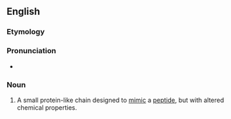 ==English==

===Etymology===
{{af|en|peptide|-o-|mimetic}}

===Pronunciation===
* {{IPA|en|/pɛpˌtaɪdoʊmɪˈmɛtɪk/}}

===Noun===
{{en-noun}}
{{wikipedia}}
# {{lb|en|biochemistry}} A small protein-like chain designed to [[mimic]] a [[peptide]], but with altered chemical properties.